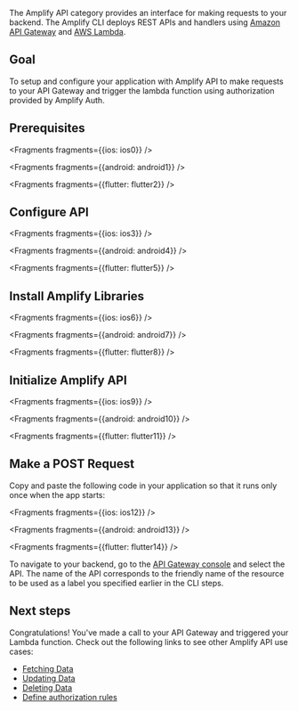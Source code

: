 The Amplify API category provides an interface for making requests to your backend. The Amplify CLI deploys REST APIs and handlers using [Amazon API Gateway](http://docs.aws.amazon.com/apigateway/latest/developerguide/) and [AWS Lambda](http://docs.aws.amazon.com/lambda/latest/dg/).

## Goal
To setup and configure your application with Amplify API to make requests to your API Gateway and trigger the lambda function using authorization provided by Amplify Auth.

## Prerequisites


<Fragments fragments={{ios: ios0}} />


<Fragments fragments={{android: android1}} />


<Fragments fragments={{flutter: flutter2}} />

## Configure API


<Fragments fragments={{ios: ios3}} />


<Fragments fragments={{android: android4}} />


<Fragments fragments={{flutter: flutter5}} />

## Install Amplify Libraries


<Fragments fragments={{ios: ios6}} />


<Fragments fragments={{android: android7}} />


<Fragments fragments={{flutter: flutter8}} />

## Initialize Amplify API


<Fragments fragments={{ios: ios9}} />


<Fragments fragments={{android: android10}} />


<Fragments fragments={{flutter: flutter11}} />

## Make a POST Request

Copy and paste the following code in your application so that it runs only once when the app starts:


<Fragments fragments={{ios: ios12}} />


<Fragments fragments={{android: android13}} />


<Fragments fragments={{flutter: flutter14}} />

To navigate to your backend, go to the [API Gateway console](https://aws.amazon.com/apigateway) and select the API. The name of the API corresponds to the friendly name of the resource to be used as a label you specified earlier in the CLI steps.

## Next steps

Congratulations! You've made a call to your API Gateway and triggered your Lambda function. Check out the following links to see other Amplify API use cases:

* [Fetching Data](/lib-v1/restapi/fetch)
* [Updating Data](/lib-v1/restapi/update)
* [Deleting Data](/lib-v1/restapi/delete)
* [Define authorization rules](/lib-v1/restapi/authz)
